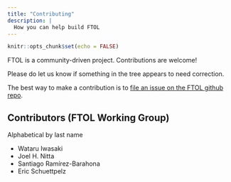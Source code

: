```yaml
---
title: "Contributing"
description: |
  How you can help build FTOL
---
```


```r
knitr::opts_chunk$set(echo = FALSE)
```

FTOL is a community-driven project. Contributions are welcome!

Please do let us know if something in the tree appears to need correction.

The best way to make a contribution is to [file an issue on the FTOL github repo](https://github.com/fernphy/ftol/issues/).

## Contributors (FTOL Working Group)

Alphabetical by last name

- Wataru Iwasaki
- Joel H. Nitta
- Santiago Ramírez-Barahona
- Eric Schuettpelz
